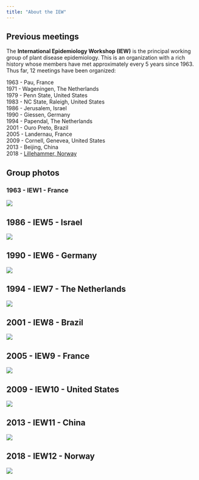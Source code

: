 ```yaml
---
title: "About the IEW"
---
```


## Previous meetings

The **International Epidemiology Workshop (IEW)** is the principal working group of plant disease epidemiology. This is an organization with a rich history whose members have met approximately every 5 years since 1963. Thus far, 12 meetings have been organized:

1963 - Pau, France\
1971 - Wageningen, The Netherlands\
1979 - Penn State, United States\
1983 - NC State, Raleigh, United States\
1986 - Jerusalem, Israel\
1990 - Giessen, Germany\
1994 - Papendal, The Netherlands\
2001 - Ouro Preto, Brazil\
2005 - Landernau, France\
2009 - Cornell, Genevea, United States\
2013 - Beijing, China\
2018 - [Lillehammer, Norway](https://nibio.pameldingssystem.no/iew12)\

## Group photos

### 1963 - IEW1 - France

![](figs/1963-1.jpg)

## 1986 - IEW5 - Israel

![](figs/1986-1.jpg)

## 1990 - IEW6 - Germany

![](figs/1990-1.jpg)

## 1994 - IEW7 - The Netherlands

![](figs/1994-1.jpg)

## 2001 - IEW8 - Brazil

![](figs/2001-1.jpg)

## 2005 - IEW9 - France

![](figs/2005-1.jpg)

## 2009 - IEW10 - United States

![](figs/2009-1.png)

## 2013 - IEW11 - China

![](figs/2013-1.jpg)

## 2018 - IEW12 - Norway

![](figs/2018-1.jpg)
